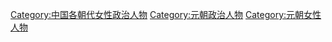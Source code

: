 [[Category:中国各朝代女性政治人物|Category:中国各朝代女性政治人物]]
[[Category:元朝政治人物|Category:元朝政治人物]]
[[Category:元朝女性人物|Category:元朝女性人物]]
